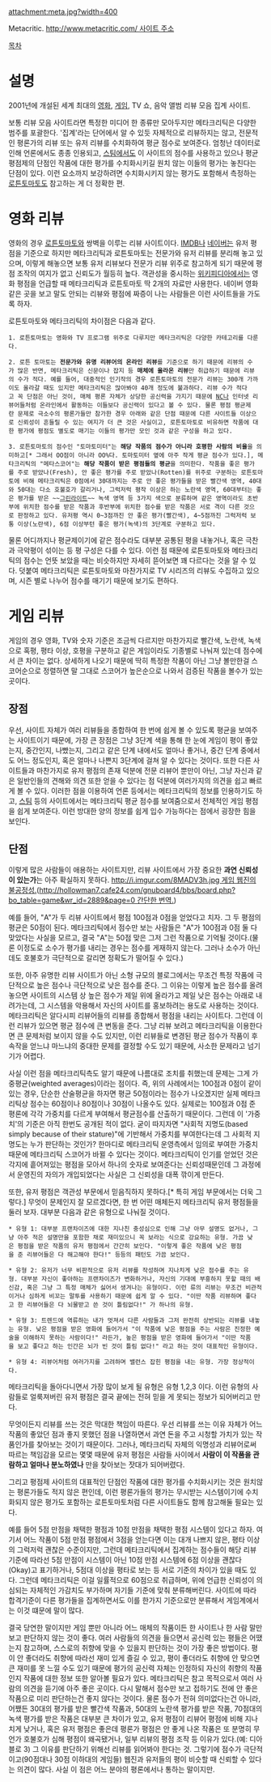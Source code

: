 attachment:meta.jpg?width=400

Metacritic. [[http://www.metacritic.com/ 사이트 주소]]

[[목차]]
= 설명 =
2001년에 개설된 세계 최대의 [[영화]], [[게임]], TV 쇼, 음악 앨범 리뷰 모음 집계 사이트.

보통 리뷰 모음 사이트라면 특정한 미디어 한 종류만 모아두지만 메타크리틱은 다양한 범주를 포괄한다. '집계'라는 단어에서 알 수 있듯 자체적으로 리뷰하지는 않고, 전문적인 평론가의 리뷰 또는 유저 리뷰를 수치화하여 평균 점수로 보여준다. 엄청난 데이터로 인해 언론에서도 종종 인용되고, [[스팀]]에서도 이 사이트의 점수를 사용하고 있으나 평균 평점제의 단점인 작품에 대한 평가를 수치화시키길 원치 않는 이들의 평가는 놓친다는 단점이 있다. 이런 요소까지 보강하려면  수치화시키지 않는 평가도 포함해서 측정하는 [[로튼토마토]]도 참고하는 게 더 정확한 편.

= 영화 리뷰 =
영화의 경우 [[로튼토마토]]와 쌍벽을 이루는 리뷰 사이트이다. [[IMDB]]나 [[네이버]]는 유저 평점을 기준으로 하지만 메타크리틱과 로튼토마토는 전문가와 유저 리뷰를 분리해 놓고 있으며, 이렇게 해놓으면 보통 유저 리뷰보다 전문가 리뷰 위주로 참고하게 되기 때문에 평점 조작의 여지가 없고 신뢰도가 월등히 높다. 객관성을 중시하는 [[위키피디아]]에서는 영화 평점을 언급할 때 메타크리틱과 로튼토마토 딱 2개의 자료만 사용한다. 네이버 영화 같은 곳을 보고 말도 안되는 리뷰와 평점에 짜증이 나는 사람들은 이런 사이트들을 가도록 하자.

로튼토마토와 메타크리틱의 차이점은 다음과 같다.

 1. 로튼토마토는 영화와 TV 프로그램 위주로 다루지만 메타크리틱은 다양한 카테고리를 다룬다.

 2. 로튼 토마토는 '''전문가와 유명 리뷰어의 온라인 리뷰'''를 기준으로 하기 때문에 리뷰의 수가 많은 반면, 메타크리틱은 신문이나 잡지 등 '''매체에 올라온 리뷰'''만 취급하기 때문에 리뷰의 수가 적다. 예를 들어, 대중적인 인기작의 경우 로튼토마토의 전문가 리뷰는 300개 가까이도 올라갈 때도 있지만 메타크리틱은 많아봐야 40개 정도에 불과하다. 리뷰 수가 적다고 꼭 단점은 아닌 것이, 매체 평론 자체가 상당한 공신력을 가지기 때문에 [[NC]]나 인터넷 리뷰어들처럼 온라인에서 활동하는 이들보다 공신력이 있다고 볼 수 있다. 물론 평점 평균제란 문제로 극소수의 평론가들만 참가한 경우 아래와 같은 단점 때문에 다른 사이트들 이상으로 신뢰성이 흔들릴 수 있는 여지가 더 큰 것은 사실이고, 로튼토마토로 비유하면 작품에 대한 평가에 평점도 별도로 매기는 이들의 평가만 모인 것과 같은 구성을 하고 있다.

 3. 로튼토마토의 점수인 "토마토미터"는 '''해당 작품의 점수가 아니라 호평한 사람의 비율'''을 의미하고[* 그래서 OO점이 아니라 OO%다. 토마토미터 옆에 아주 작게 평균 점수가 있다.], 메타크리틱의 "메타스코어"는 '''해당 작품이 받은 평점들의 평균'''을 의미한다. 작품을 좋은 평가를 주로 받았나(Fresh), 안 좋은 평가를 주로 받았나(Rotten)를 위주로 구분하는 로튼토마토에 비해 메타크리틱은 0점에서 30대까지는 주로 안 좋은 평가들을 받은 빨간색 영역, 40대와 50대는 다소 호불호가 갈리거나, 그럭저럭 평작 이상은 하는 노란색 영역, 60대부터는 좋은 평가를 받은 ~~[[그린라이트]]~~ 녹색 영역 등 3가지 색으로 분류하며 같은 영역이라도 초반부에 위치한 점수를 받은 작품과 후반부에 위치한 점수를 받은 작품은 서로 격이 다른 것으로 판정하고 있다. 유저평 역시 0~3점까진 안 좋은 평가(빨간색), 4~5점까진 그럭저럭 보통 이상(노란색), 6점 이상부턴 좋은 평가(녹색)의 3단계로 구분하고 있다.


물론 어디까지나 평균제이기에 같은 점수라도 대부분 공통된 평을 내놓거나, 혹은 극찬과 극악평이 섞이는 등 평 구성은 다를 수 있다. 이런 점 때문에 로튼토마토와 메타크리틱의 점수는 언뜻 보았을 때는 비슷하지만 자세히 뜯어보면 꽤 다르다는 것을 알 수 있다. 덧붙여 메타크리틱은 로튼토마토와 마찬가지로 TV 시리즈의 리뷰도 수집하고 있으며, 시즌 별로 나누어 점수를 매기기 때문에 보기도 편하다.

= 게임 리뷰 =
게임의 경우 영화, TV와 숫자 기준은 조금씩 다르지만 마찬가지로 빨간색, 노란색, 녹색으로 혹평, 평타 이상, 호평을 구분하고 같은 게임이라도 기종별로 나눠져 있는데 점수에서 큰 차이는 없다. 상세하게 나오기 때문에 딱히 특정한 작품이 아닌 그냥 볼만한걸 스코어순으로 정렬하면 말 그대로 스코어가 높은순으로 나와서 검증된 작품을 볼수가 있는 곳이다.

== 장점 ==
우선, 사이트 자체가 여러 리뷰들을 종합하여 한 번에 쉽게 볼 수 있도록 평균을 보여주는 사이트이기 때문에, 가장 큰 장점은 그냥 3단계 색을 통해 한 눈에 게임이 평이 좋았는지, 중간인지, 나빴는지, 그리고 같은 단계 내에서도 얼마나 좋거나, 중간 단계 중에서도 어느 정도인지, 혹은 얼마나 나쁜지 3단계에 걸쳐 알 수 있다는 것이다. 또한 다른 사이트들과 마찬가지로 유저 평점의 존재 덕분에 전문 리뷰어 뿐만이 아닌, 그냥 자신과 같은 일반인들의 견해와 의견 또한 얻을 수 있다는 점 덕분에 여러가지의 의견을 쉽고 빠르게 볼 수 있다. 이러한 점을 이용하여 언론 등에서는 메타크리틱의 정보를 인용하기도 하고, [[스팀(플랫폼)|스팀]] 등의 사이트에서는 메타크리틱 평균 점수를 보여줌으로서 전체적인 게임 평점을 쉽게 보여준다. 이런 방대한 양의 정보를 쉽게 입수 가능하다는 점에서 굉장한 힘을 보인다.

== 단점 ==
이렇게 많은 사람들이 애용하는 사이트지만, 리뷰 사이트에서 가장 중요한 '''과연 신뢰성이 있는가'''는 아주 확실하지 못하다. [[http://i.imgur.com/8MADV3h.jpg 게임 웹진의 불공정성.]]([[http://hollowman7.cafe24.com/gnuboard4/bbs/board.php?bo_table=game&wr_id=2889&page=0 간단한 번역.]])

예를 들어,  "A"가 두 리뷰 사이트에서 평점 100점과 0점을 얻었다고 치자. 그 두 평점의 평균은 50점이 된다. 메타크리틱에서 점수만 보는 사람들은 "A"가 100점과 0점 둘 다 맞았다는 사실을 모르고, 결국 "A"는 50점 맞은 그저 그런 작품으로 기억될 것이다.(물론 이정도로 소수가 평가를 내리는 경우는 점수를 게재하지 않는다. 그러나 소수가 아닌데도 호불호가 극단적으로 갈리면 정확도가 떨어질 수 있다.)

또한, 아주 유명한 리뷰 사이트가 아닌 소형 규모의 블로그에서는 무조건 특정 작품에 극단적으로 높은 점수나 극단적으로 낮은 점수를 준다. 그 이유는 이렇게 높은 점수를 올려 놓으면 사이트의 시스템 상 높은 점수가 제일 위에 올라가고 제일 낮은 점수는 아래로 내려가는데, 그 시스템을 악용해서 자신의 사이트를 홍보하려는 용도로 사용하는 것이다. 메타크리틱은 알다시피 리뷰어들의 리뷰를 종합해서 평점을 내리는 사이트다. 그런데 이런 리뷰가 있으면 평균 점수에 큰 변동을 준다. 그냥 리뷰 보려고 메타크리틱을 이용한다면 큰 문제처럼 보이지 않을 수도 있지만, 이런 리뷰들로 변경된 평균 점수가 작품이 후속작을 얻느냐 마느냐의 중대한 문제를 결정할 수도 있기 때문에, 사소한 문제라고 넘기기가 어렵다. 

사실 이런 점을 메타크리틱측도 알기 때문에 나름대로 조치를 취했는데 문제는 그게 가중평균(weighted averages)이라는 점이다. 즉, 위의 사례에서는 100점과 0점이 같이 있는 경우, 단순한 산술평균을 하자면 평균 50점이라는 점수가 나오겠지만 실제 메타크리틱상 점수는 60점이나 80점이나 30점이 나올수도 있다. 실제로는 100점과 0점 준 평론에 각각 가중치를 다르게 부여해서 평균점수를 산출하기 때문이다. 그런데 이 '가중치'의 기준은 아직 한번도 공개된 적이 없다. 굳이 따지자면 "사회적 지명도(based simply because of their stature)"에 기반해서 가중치를 부여한다는데 그 사회적 지명도는 누가 판단하는 것인가? 한마디로 메타크리틱 운영측에서 임의로 부여한 가중치때문에 메타크리틱 스코어가 바뀔 수 있다는 것이다. 메타크리틱이 인기를 얻었던 것은 각지에 흩어져있는 평점을 모아서 하나의 숫자로 보여준다는 신뢰성때문인데 그 과정에서 운영진의 자의가 개입되었다는 사실은 그 신뢰성을 대폭 깎이게 만든다.

또한, 유저 평점은 객관성 부문에서 믿음직하지 못하다.[* 특히 게임 부문에서는 더욱 그렇다.] 무엇이 문제인지 잘 모르겠다면, 한 번 어떤 매체든지 메타크리틱 유저 평점들을 둘러 보자. 대부분 다음과 같은 유형으로 나눠질 것이다.

 * 유형 1: 대부분 프랜차이즈에 대한 지나친 충성심으로 인해 그냥 아무 설명도 없거나, 그냥 아주 적은 설명만을 포함한 채로 재미있으니 꼭 보라는 식으로 강요하는 유형. 가끔 낮은 평점을 받은 작품의 유저 평점에서 간간히 보인다. "이렇게 좋은 작품에 낮은 평점을 준 리뷰어들은 다 해고해야 한다!" 등등의 패턴도 가끔 보인다.

 * 유형 2: 유저가 너무 비판적으로 유저 리뷰를 작성하며 지나치게 낮은 점수를 주는 유형. 대부분 자신이 좋아하는 프랜차이즈가 변화하거나, 자신의 기대에 부흥하지 못할 때의 배신감, 혹은 그냥 그 특정 매체가 싫어서 생겨나는 유형이다. 이런 류의 리뷰는 무조건 비관적이거나 심하게 비꼬는 말투를 사용하기 때문에 쉽게 알 수 있다. "이딴 작품 리뷰하며 좋다고 한 리뷰어들은 다 뇌물받고 쓴 것이 틀림없다!" 가 하나의 유형.

 * 유형 3: 트렌드에 역류하는 내가 멋져서 다른 사람들과 그저 완전히 상반되는 리뷰를 내놓는 유형. 낮은 평점을 받은 영화에 들어가서 "이 작품에 낮은 평점을 주는 사람은 진정한 예술을 이해하지 못하는 사람이다!" 라든가, 높은 평점을 받은 영화에 들어가서 "이딴 작품을 보고 좋다고 하는 인간은 뇌가 빈 것이 틀림 없다!" 라고 하는 것이 대표적인 유형이다.

 * 유형 4: 리뷰어처럼 여러가지를 고려하며 밸런스 잡힌 평점을 내는 유형. 가장 정상적이다.

메타크리틱을 돌아다니면서 가장 많이 보게 될 유형은 유형 1,2,3 이다. 이런 유형의 사람들로 얼룩져버린 유저 평점은 결국 끝에는 전혀 믿을 게 못되는 정보가 되어버리고 만다.

무엇이든지 리뷰를 쓰는 것은 막대한 책임이 따른다. 우선 리뷰를 쓰는 이유 자체가 어느 작품의 좋았던 점과 좋지 못했던 점을 나열하면서 과연 돈을 주고 시청할 가치가 있는 작품인가를 찾아보는 것이기 때문이다. 그러나, 메타크리틱 자체의 익명성과 리뷰어로써 따르는 책임감을 모르는 몇몇 때문에 유저 평점은 사람들 사이에서 '''사람이 이 작품을 관람하고 얼마나 분노하였나''' 만을 찾아보는 잣대가 되어버렸다.

그리고 평점제 사이트의 대표적인 단점인 작품에 대한 평가를 수치화시키는 것은 원치않는 평론가들도 적지 않은 편인데, 이런 평론가들의 평가는 무시받는 시스템이기에 수치화되지 않은 평가도 포함하는 로튼토마토처럼 다른 사이트들도 함께 참고해둘 필요는 있다.

예를 들어 5점 만점을 채택한 평점과 10점 만점을 채택한 평점 시스템이 있다고 하자. 여기서 어느 작품이 5점 만점 평점에서 3점을 얻는다면 이는 대개 나쁘지 않은, 평타 이상의 그럭저럭 괜찮은 수준이지만, 그런데 메타크리틱에서 집계하는 점수들이 해당 리뷰 기준에 따라선 5점 만점이 시스템이 아닌 10점 만점 시스템에 6점 이상을 괜찮다(Okay)고 표기하거나, 5점대 이상을 평타로 보는 등 서로 기준의 차이가 있을 때도 있다.
그런데 메타크리틱은 이걸 일률적으로 60점으로 취급하며, 위에 언급한 신뢰성이 의심되는 자체적인 가감치도 부가하며 자기들 기준에 맞춰 분류해버린다. 사이트에 따라 합격기준이 다른 평가들을 집계하면서도 이를 한가지 기준으로만 분류해서 게임계에서는 이것 떄문에 말이 많다.


결국 당연한 말이지만 게임 뿐만 아니라 어느 매체의 작품이든 한 사이트나 한 사람 말만 보고 판단하지 않는 것이 좋다. 여러 사람들의 의견을 들으면서 공신력 있는 평들은 어땠는지 참고하며, 스스로의 취향에 맞을 수 있을지 판단하는 것이 가장 좋은 방법이다. 평이 안 좋더라도 취향에 따라선 재미 있게 즐길 수 있고, 평이 좋더라도 취향에 안 맞으면 큰 재미를 못 느낄 수도 있기 때문에 평가의 공신력 자체는 인정하되 자신의 취향의 작품인지 작품에 대한 정보 또한 알아볼 필요가 있다. 메타크리틱은 참고 목적으로서 여러 사람의 의견을 듣기에 아주 좋은 곳이다. 다시 말해서 점수만 보고 접하기도 전에 안 좋은 작품으로 미리 판단하는건 좋지 않다는 것이다. 물론 점수가 전혀 의미없다는건 아니라, 어쨌든 30대의 평가를 받은 빨간색 작품과, 50대의 노란색 평가를 받은 작품, 70점대의 녹색 평가를 받은 작품은 대부분 큰 차이가 있고, 유저 평점이 리뷰어 평점에 비해 지나치게 낮거나, 혹은 유저 평점은 좋은데 평론가 평점은 안 좋게 나온 작품은 또 분명히 무언가 호불호가 심해 평점이 왜곡됐거나, 일부 리뷰의 평점 조작 등 이유가 있다.(예: 디아블로 3) 그 이유를 판단하기 위해선 리뷰를 읽어봐야 한다는 것. 그렇기에 점수가 극단적이고(90점대나 30점 이하대의 게임들) 웹진과 유저들의 평이 비슷할 때 신뢰할 수 있다는 의견이 많다. 사실 이 점은 어느 분야의 평론에서나 통하는 말이지만.
